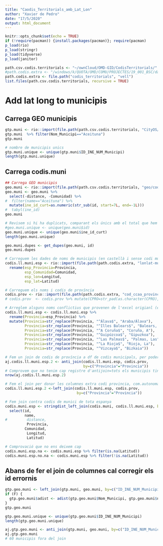 ```yaml
---
title: "Caodis_Territorials_amb_Lat_Lon"
author: "Xavier de Pedro"
date: "17/5/2020"
output: html_document
---
```


```r
knitr::opts_chunk$set(echo = TRUE)
if (!require(pacman)) {install.packages(pacman)}; require(pacman)
p_load(rio)
p_load(stringr)
p_load(tidyverse)
p_load(janitor)
```

```r
path.csv.codis.territorials <- "~/ownCloud/OMD-GID/CodisTerritorials/"
#path.codis.extra <- "/windows/k/QUOTA/OMD/COMU/PROJECTES/19_001_BSC/dades/codis_territorials/"
path.codis.extra <- file.path("codis_territorials", "vell")
list.files(path.csv.codis.territorials, recursive = TRUE)
```

# Add lat long to municipis

## Carrega GEO municipis

```r
gtp.muni <- rio::import(file.path(path.csv.codis.territorials, "CityOS/GTP_GEO_municipis_INE.csv"))
gtp.muni  %>% filter(Nom_Municipi=="Aceituna")
gtp.muni
```

```r
# nombre de municipis unics
gtp.muni.unique <- unique(gtp.muni$ID_INE_NUM_Municipi)
length(gtp.muni.unique)
```


## Carrega codis.muni

```r
## Carrega GEO municipis
geo.muni <- rio::import(file.path(path.csv.codis.territorials, "geo/codis.muni.csv"))
geo.muni <- geo.muni %>% 
  select(-distance, -Comunidad) %>% 
#  filter(name=="Aceituna") %>% 
  mutate(ine_id_curt=as.numeric(str_sub(id, start=7L, end=-1L))) 
#  tabyl(ine_id)
geo.muni
```

```r
# Revisem si hi ha duplicats, comparant els únics amb el total que hem vist abans
#geo.muni.unique <- unique(geo.muni$id)
geo.muni.unique <- unique(geo.muni$ine_id_curt)
length(geo.muni.unique)
```

```r
geo.muni.dupes <- get_dupes(geo.muni, id)
geo.muni.dupes
```

```r
# Carreguem les dades de noms de municipis (en castellà i sense codi municipi ine)
codis.ll.muni.esp <- rio::import(file.path(path.codis.extra, "lonlat-municipios-espana.xls"), skip=2)  %>% 
  rename(esp_Provincia=Provincia,
         esp_Comunidad=Comunidad,
         esp_lon=Longitud,
         esp_lat=Latitud)

# Carreguem els noms i codis de província
codis.prov <- rio::import(file.path(path.codis.extra, "cod_ccaa_provincia.xlsx"), skip=0)
# codis.prov  <- codis.prov %>% mutate(CPRO=str_pad(as.character(CPRO), 2, "left", "0"))

# Arreglem alsguns noms conflictius que provenen de l'excel origianl (en teoria de l'INE) per a que quadrin amb els noms de l'arxiu que té també el codi de provincia i autonomia
codis.ll.muni.esp <- codis.ll.muni.esp %>%  
  rename(Provincia=esp_Provincia) %>% 
  mutate(Provincia=str_replace(Provincia, "^Álava$", "Araba/Álava"),
         Provincia=str_replace(Provincia, "^Illes Balears$", "Balears, Illes"),
         Provincia=str_replace(Provincia, "^A Coruña$", "Coruña, A"),
         Provincia=str_replace(Provincia, "^Guipúzcoa$", "Gipuzkoa"),
         Provincia=str_replace(Provincia, "^Las Palmas$", "Palmas, Las"),
         Provincia=str_replace(Provincia, "^La Rioja$", "Rioja, La"),
         Provincia=str_replace(Provincia, "^Vizcaya$", "Bizkaia"))

# Fem un join de codis de província a df de codis municipals, per poder fer un altre join més endavant de tot el codis.muni amb codis.ll.muni.esp per match en nom de municipi i codi de província (no podem emprar nom de província per a la clau de match i haviem de trobar el codi, per que a codis.muni els noms de província són en català, i a codis.ll.muni.esp els noms de província són en castellà, i hi ha 30 municipis que tenen el mateix nom però son de províncies diferents)
aj.codis.ll.muni.esp.2 <- anti_join(codis.ll.muni.esp, codis.prov,
                                    by=c("Provincia"="Provincia"))
# Comprovem que no tenim cap registre d'antijoin=tots els municipis tindran codi de provincia et al.
nrow(aj.codis.ll.muni.esp.2)

# Fem el join per donar les columnes extra codi provincia, com.autonoma, etc.
codis.ll.muni.esp.2 <-left_join(codis.ll.muni.esp, codis.prov, 
                                 by=c("Provincia"="Provincia"))

# Fem join contra codis de munici de tota espanya
codis.muni.esp <- stringdist_left_join(codis.muni, codis.ll.muni.esp, by=c("name"="Población"), max_dist=0, distance_col="distance", ignore_case=T) %>% 
  select(id,
         name,
#         distance,
          Provincia,
         Comunidad,
          Longitud,
          Latitud)

# Comprovació que no ens deixem cap
codis.muni.esp.na <- codis.muni.esp %>% filter(is.na(Latitud))
codis.muni.esp.no.na <- codis.muni.esp %>% filter(!is.na(Latitud))


```


## Abans de fer el join de columnes cal corregir els id errornis

```r
gtp.geo.muni <- left_join(gtp.muni, geo.muni, by=c("ID_INE_NUM_Municipi_Curt"="ine_id_curt"))
if (F) {
  gtp.geo.muni$adist <- adist(gtp.geo.muni$Nom_Municipi, gtp.geo.muni$name)
}
gtp.geo.muni
```

```r
gtp.geo.muni.unique <- unique(gtp.geo.muni$ID_INE_NUM_Municipi)
length(gtp.geo.muni.unique)
```


```r
aj.gtp.geo.muni <- anti_join(gtp.muni, geo.muni, by=c("ID_INE_NUM_Municipi_Curt"="ine_id_curt"))
aj.gtp.geo.muni
# 60 municipis fora del join
```


